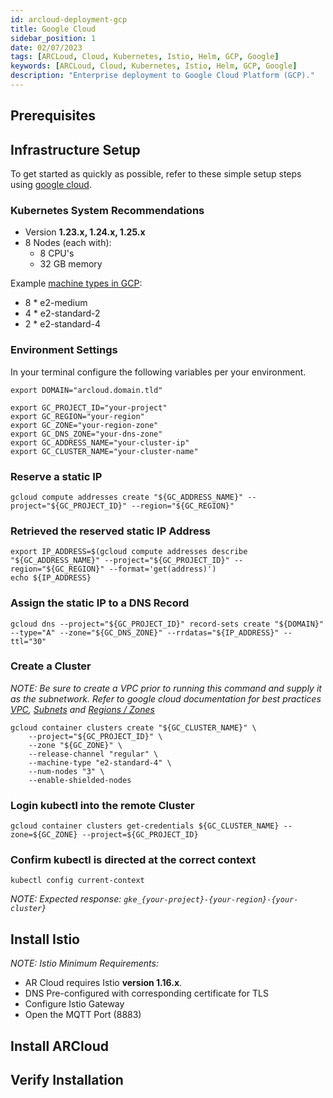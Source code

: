```yaml
---
id: arcloud-deployment-gcp
title: Google Cloud
sidebar_position: 1
date: 02/07/2023
tags: [ARCLoud, Cloud, Kubernetes, Istio, Helm, GCP, Google]
keywords: [ARCLoud, Cloud, Kubernetes, Istio, Helm, GCP, Google]
description: "Enterprise deployment to Google Cloud Platform (GCP)."
---
```


## Prerequisites
<DownloadArcloud />

## Infrastructure Setup
To get started as quickly as possible, refer to these simple setup steps using [google cloud](https://cloud.google.com/sdk/docs/install).

### Kubernetes System Recommendations
- Version **1.23.x, 1.24.x, 1.25.x**
- 8 Nodes (each with):
  - 8 CPU's
  - 32 GB memory

Example [machine types in GCP](https://cloud.google.com/compute/docs/general-purpose-machines):
- 8 * e2-medium
- 4 * e2-standard-2
- 2 * e2-standard-4

### Environment Settings
In your terminal configure the following variables per your environment.
```shell
export DOMAIN="arcloud.domain.tld"
```

```shell
export GC_PROJECT_ID="your-project"
export GC_REGION="your-region"
export GC_ZONE="your-region-zone"
export GC_DNS_ZONE="your-dns-zone"
export GC_ADDRESS_NAME="your-cluster-ip"
export GC_CLUSTER_NAME="your-cluster-name"
```

### Reserve a static IP
```shell
gcloud compute addresses create "${GC_ADDRESS_NAME}" --project="${GC_PROJECT_ID}" --region="${GC_REGION}"
```

### Retrieved the reserved static IP Address
```shell
export IP_ADDRESS=$(gcloud compute addresses describe "${GC_ADDRESS_NAME}" --project="${GC_PROJECT_ID}" --region="${GC_REGION}" --format='get(address)')
echo ${IP_ADDRESS}
```

### Assign the static IP to a DNS Record
```shell
gcloud dns --project="${GC_PROJECT_ID}" record-sets create "${DOMAIN}" --type="A" --zone="${GC_DNS_ZONE}" --rrdatas="${IP_ADDRESS}" --ttl="30"
```

### Create a Cluster

_NOTE: Be sure to create a VPC prior to running this command and supply it as the subnetwork. Refer to google cloud documentation for best practices [VPC](https://cloud.google.com/vpc/docs/vpc), [Subnets](https://cloud.google.com/vpc/docs/subnets)
and [Regions / Zones](https://cloud.google.com/compute/docs/regions-zones)_

```shell
gcloud container clusters create "${GC_CLUSTER_NAME}" \
    --project="${GC_PROJECT_ID}" \
    --zone "${GC_ZONE}" \
    --release-channel "regular" \
    --machine-type "e2-standard-4" \
    --num-nodes "3" \
    --enable-shielded-nodes
```

### Login kubectl into the remote Cluster
```shell
gcloud container clusters get-credentials ${GC_CLUSTER_NAME} --zone=${GC_ZONE} --project=${GC_PROJECT_ID}
```

### Confirm kubectl is directed at the correct context
```shell
kubectl config current-context
```

*NOTE: Expected response: `gke_{your-project}-{your-region}-{your-cluster}`*

## Install Istio
*NOTE: Istio Minimum Requirements:*
- AR Cloud requires Istio **version 1.16.x**.
- DNS Pre-configured with corresponding certificate for TLS
- Configure Istio Gateway
- Open the MQTT Port (8883)

<InstallIstio />

## Install ARCloud
<InstallArcloud />

## Verify Installation
<DeploymentVerification />